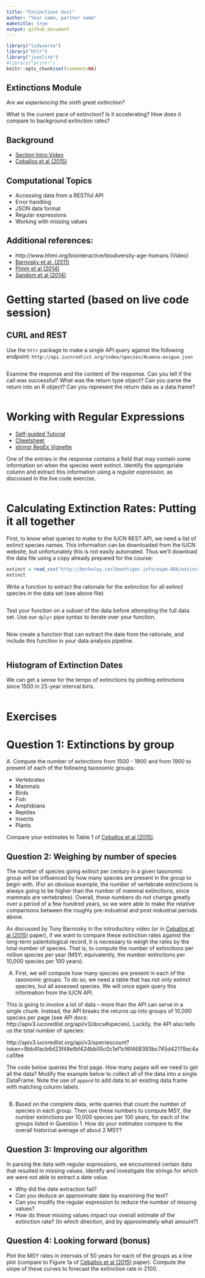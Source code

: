 ```yaml
---
title: "Extinctions Unit"
author: "Your name, partner name"
maketitle: true
output: github_document
---
```




```r
library("tidyverse")
library("httr")
library("jsonlite")
#library("printr")
knitr::opts_chunk$set(comment=NA)
```



## Extinctions Module

_Are we experiencing the sixth great extinction?_  

What is the current pace of extinction? Is it accelerating? How does it compare to background extinction rates?

## Background

- [Section Intro Video](https://youtu.be/QsH6ytm89GI)
- [Ceballos et al (2015)](http://doi.org/10.1126/sciadv.1400253)

## Computational Topics

- Accessing data from a RESTful API
- Error handling
- JSON data format
- Regular expressions
- Working with missing values

## Additional references:

- http://www.hhmi.org/biointeractive/biodiversity-age-humans (Video)
- [Barnosky et al. (2011)](http://doi.org/10.1038/nature09678)
- [Pimm et al (2014)](http://doi.org/10.1126/science.1246752)
- [Sandom et al (2014)](http://dx.doi.org/10.1098/rspb.2013.3254)


# Getting started (based on live code session)




## CURL and REST

Use the `httr` package to make a single API query against the following endpoint: `http://api.iucnredlist.org/index/species/Acaena-exigua.json`

```r

```

Examine the response and the content of the response.  Can you tell if the call was successful? What was the return type object? Can you parse the return into an R object? Can you represent the return data as a data.frame?

```r
```



# Working with Regular Expressions

- [Self-guided Tutorial](http://regexone.com/)
- [Cheetsheet](http://www.cheatography.com/davechild/cheat-sheets/regular-expressions/)
- [stringr RegEx Vignette](https://cran.r-project.org/web/packages/stringr/vignettes/regular-expressions.html)


One of the entries in the response contains a field that may contain some information on when the species went extinct.  Identify the appropriate column and extract this information using a *regular expression*, as discussed in the live code exercise.  


```r
```




# Calculating Extinction Rates: Putting it all together

First, to know what queries to make to the IUCN REST API, we need a list of extinct species names.  This information can be downloaded from the IUCN website, but unfortunately this is not easily automated.  Thus we'll download the data file using a copy already prepared for the course: 


```r
extinct = read_csv("http://berkeley.carlboettiger.info/espm-88b/extinction/data/extinct.csv")
extinct
```


Write a function to extract the rationale for the extinction for all extinct species in the data set (see above file)

```r

```

Test your function on a subset of the data before attempting the full data set.  Use our `dplyr` pipe syntax to iterate over your function.  



```r


```

Now create a function that can extract the date from the rationale, and include this function in your data analysis pipeline. 


```r

```




## Histogram of Extinction Dates

We can get a sense for the tempo of extinctions by plotting extinctions since 1500 in 25-year interval bins.  

```r
```

# Exercises


# Question 1: Extinctions by group

A. Compute the number of extinctions from 1500 - 1900 and from 1900 to present of each of the following taxonomic groups: 

  - Vertebrates
  - Mammals
  - Birds
  - Fish
  - Amphibians
  - Reptiles
  - Insects
  - Plants

Compare your estimates to Table 1 of [Ceballos et al (2015)](http://doi.org/10.1126/sciadv.1400253).  


## Question 2: Weighing by number of species


The number of species going extinct per century in a given taxonomic group will be influenced by how many species are present in the group to begin with. (For an obvious example, the number of vertebrate extinctions is always going to be higher than the number of mammal extinctions, since mammals are vertebrates).  Overall, these numbers do not change greatly over a period of a few hundred years, so we were able to make the relative comparisons between the roughly pre-industrial and post-industrial periods above.  

As discussed by Tony Barnosky in the introductory video (or in [Ceballos et al (2015)](http://doi.org/10.1126/sciadv.1400253) paper), if we want to compare these extinction rates against the long-term palentological record, it is necessary to weigh the rates by the total number of species. That is, to compute the number of extinctions per million species per year (MSY; equivalently, the number extinctions per 10,000 species per 100 years).  

A) First, we will compute how many species are present in each of the taxonomic groups.  To do so, we need a table that has not only extinct species, but all assessed species.  We will once again query this information from the IUCN API.


This is going to involve a lot of data -- more than the API can serve in a single chunk.  Instead, the API breaks the returns up into groups of 10,000 species per page (see API docs: http://apiv3.iucnredlist.org/api/v3/docs#species).  Luckily, the API also tells us the total number of species:

http://apiv3.iucnredlist.org/api/v3/speciescount?token=9bb4facb6d23f48efbf424bb05c0c1ef1cf6f468393bc745d42179ac4aca5fee

The code below queries the first page.  How many pages will we need to get all the data?  Modify the example below to collect all of the data into a single DataFrame.  Note the use of `append` to add data to an existing data.frame with matching column labels.  


```r

```


B) Based on the complete data, write queries that count the number of species in each group.  Then use these numbers to compute MSY, the number extinctions per 10,000 species per 100 years, for each of the groups listed in Question 1.  How do your estimates compare to the overall historical average of about 2 MSY?

## Question 3: Improving our algorithm


In parsing the data with regular expressions, we encountered certain data that resulted in missing values.  Identify and investigate the strings for which we were not able to extract a date value.  

- Why did the date extraction fail?  
- Can you deduce an approximate date by examining the text? 
- Can you modify the regular expression to reduce the number of missing values?  
- How do these missing values impact our overall estimate of the extinction rate? (In which direction, and by approximately what amount?)


## Question 4: Looking forward (bonus)

Plot the MSY rates in intervals of 50 years for each of the groups as a line plot (compare to Figure 1a of [Ceballos et al (2015)](http://doi.org/10.1126/sciadv.1400253) paper).  Compute the slope of these curves to forecast the extinction rate in 2100.  
